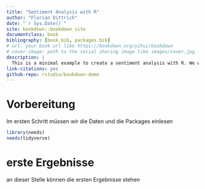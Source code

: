```yaml
--- 
title: "Sentiment Analysis with R"
author: "Florian Dittrich"
date: "`r Sys.Date()`"
site: bookdown::bookdown_site
documentclass: book
bibliography: [book.bib, packages.bib]
# url: your book url like https://bookdown.org/yihui/bookdown
# cover-image: path to the social sharing image like images/cover.jpg
description: |
  This is a minimal example to create a sentiment analysis with R. We will use data which describe the vaccine-behavior in Covid-pandemic
link-citations: yes
github-repo: rstudio/bookdown-demo
---
```


<!--chapter:end:index.Rmd-->

# Vorbereitung

Im ersten Schritt müssen wir die Daten und die Packages einlesen

```r
library(needs)
needs(tidyverse)
```


<!--chapter:end:01-intro.Rmd-->

# erste Ergebnisse 

an dieser Stelle können die ersten Ergebnisse stehen

<!--chapter:end:02-first_results.Rmd-->

